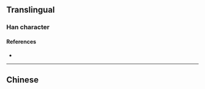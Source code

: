 {{character info/new}}
{{also|櫪}}
==Translingual==

===Han character===
{{Han char|rn=75|rad=木|as=04|sn=8|four=|canj=DMKS|ids=⿰木历}}

====References====
* {{Han ref|kx=0517.011|hdz=21166.040|uh=67A5|ud=26533}}

----

==Chinese==
{{zh-see|櫪}}